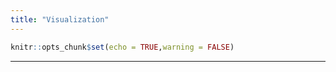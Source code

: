 ```yaml
---
title: "Visualization"
---
```


```r
knitr::opts_chunk$set(echo = TRUE,warning = FALSE)
```
<div style="text-align: justify"> 

***



</div>